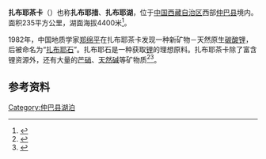 {{Infobox body of water
 |湖泊名稱 =扎布耶茶卡
 |湖泊照片 =ZabuyeLake1.png
 |湖泊照片標題 =
 |測深圖 =ZabuyeLake2.jpg
 |image_size=250px
 |測深圖標題 =扎布耶茶卡为红点标注
 |座標 = {{coord|31|26|51|N|84|3|28|E|type:waterbody|display=inline,title}}
 |湖泊類別 =[[咸水湖|咸水湖]]
 |流入 =
 |流出 =
 |集水區面積 = 
 |集水區國家 ={{CHN}}
 |湖泊長度 =
 |湖泊闊度 =
 |湖泊面積 =235km²
 |平均深度 =
 |最深深度 =
 |水體體積 =
 |湖水停留時間 =
 |湖岸線長度 =
 |海拔高度 =4400m
 |湖中島嶼 =
 |湖邊城鎮 = 
 | frozen = 
}}
'''扎布耶茶卡'''（{{bo|z=གྲག་ཡེར་ཚྭ་ཁ|w=grag yer tshwa kha}}）也称'''扎布耶措'''、'''扎布耶湖'''，位于[[中国|中国]][[西藏自治区|西藏自治区]]西部[[仲巴县|仲巴县]]境内。面积235平方公里，湖面海拔4400米<ref>{{cite web | language = zh-cn | publisher = 新浪旅游 | title = 要多少有多少 细数国内外各大产盐胜地(2) | url = http://travel.sina.com.cn/china/2011-03-17/1609153869_2.shtml | date = 2011-03-17 | accessdate = 2011-10-07 | archive-date = 2011-09-28 | archive-url = https://web.archive.org/web/20110928224312/http://travel.sina.com.cn/china/2011-03-17/1609153869_2.shtml | dead-url = no }}</ref>。

1982年，中国地质学家[[郑绵平|郑绵平]]在扎布耶茶卡发现一种新矿物－天然原生[[碳酸锂|碳酸锂]]，后被命名为“[[扎布耶石|扎布耶石]]”。扎布耶石是一种获取[[锂|锂]]的理想原料。扎布耶茶卡除了富含锂资源外，还有大量的[[芒硝|芒硝]]、[[天然碱|天然碱]]等矿物质<ref>{{cite web | language = zh-cn | publisher = 今日惠州网 | title = 中国还是玻利维亚？电动车引发世界锂矿争夺战 | url = http://www.huizhou.cn/auto/hzhq/200908/t20090806_257809.htm | date = 2009-08-06 | accessdate = 2011-10-07 | archive-date = 2012-02-10 | archive-url = https://web.archive.org/web/20120210022143/http://www.huizhou.cn/auto/hzhq/200908/t20090806_257809.htm | dead-url = no }}</ref><ref>{{cite web | language = zh-cn | publisher = 中国科学院 | title = 郑绵平：寻找下一个中东 | url = http://www.cas.cn/xw/zjsd/201003/t20100329_2808234.shtml | date = 2010-03-29 | accessdate = 2011-10-07 | archive-date = 2010-04-10 | archive-url = https://web.archive.org/web/20100410144545/http://www.cas.cn/xw/zjsd/201003/t20100329_2808234.shtml | dead-url = no }}</ref>。

==参考资料==
{{Reflist}}

[[Category:仲巴县湖泊|Category:仲巴县湖泊]]